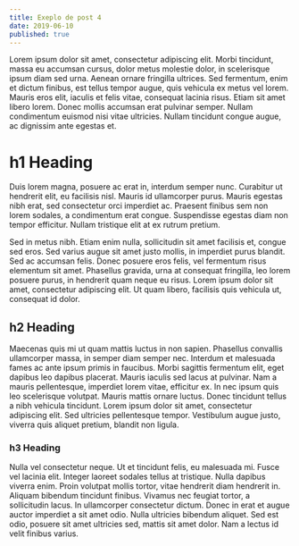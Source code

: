 ```yaml
---
title: Exeplo de post 4
date: 2019-06-10
published: true
---
```


Lorem ipsum dolor sit amet, consectetur adipiscing elit. Morbi tincidunt, massa eu accumsan cursus, dolor metus molestie dolor, in scelerisque ipsum diam sed urna. Aenean ornare fringilla ultrices. Sed fermentum, enim et dictum finibus, est tellus tempor augue, quis vehicula ex metus vel lorem. Mauris eros elit, iaculis et felis vitae, consequat lacinia risus.<!-- end --> Etiam sit amet libero lorem. Donec mollis accumsan erat pulvinar semper. Nullam condimentum euismod nisi vitae ultricies. Nullam tincidunt congue augue, ac dignissim ante egestas et.

# h1 Heading

Duis lorem magna, posuere ac erat in, interdum semper nunc. Curabitur ut hendrerit elit, eu facilisis nisl. Mauris id ullamcorper purus. Mauris egestas nibh erat, sed consectetur orci imperdiet ac. Praesent finibus sem non lorem sodales, a condimentum erat congue. Suspendisse egestas diam non tempor efficitur. Nullam tristique elit at ex rutrum pretium.

Sed in metus nibh. Etiam enim nulla, sollicitudin sit amet facilisis et, congue sed eros. Sed varius augue sit amet justo mollis, in imperdiet purus blandit. Sed ac accumsan felis. Donec posuere eros felis, vel fermentum risus elementum sit amet. Phasellus gravida, urna at consequat fringilla, leo lorem posuere purus, in hendrerit quam neque eu risus. Lorem ipsum dolor sit amet, consectetur adipiscing elit. Ut quam libero, facilisis quis vehicula ut, consequat id dolor.

## h2 Heading

Maecenas quis mi ut quam mattis luctus in non sapien. Phasellus convallis ullamcorper massa, in semper diam semper nec. Interdum et malesuada fames ac ante ipsum primis in faucibus. Morbi sagittis fermentum elit, eget dapibus leo dapibus placerat. Mauris iaculis sed lacus at pulvinar. Nam a mauris pellentesque, imperdiet lorem vitae, efficitur ex. In nec ipsum quis leo scelerisque volutpat. Mauris mattis ornare luctus. Donec tincidunt tellus a nibh vehicula tincidunt. Lorem ipsum dolor sit amet, consectetur adipiscing elit. Sed ultricies pellentesque tempor. Vestibulum augue justo, viverra quis aliquet pretium, blandit non ligula.

### h3 Heading

Nulla vel consectetur neque. Ut et tincidunt felis, eu malesuada mi. Fusce vel lacinia elit. Integer laoreet sodales tellus at tristique. Nulla dapibus viverra enim. Proin volutpat mollis tortor, vitae hendrerit diam hendrerit in. Aliquam bibendum tincidunt finibus. Vivamus nec feugiat tortor, a sollicitudin lacus. In ullamcorper consectetur dictum. Donec in erat et augue auctor imperdiet a sit amet odio. Nulla ultricies bibendum aliquet. Sed est odio, posuere sit amet ultricies sed, mattis sit amet dolor. Nam a lectus id velit finibus varius.
